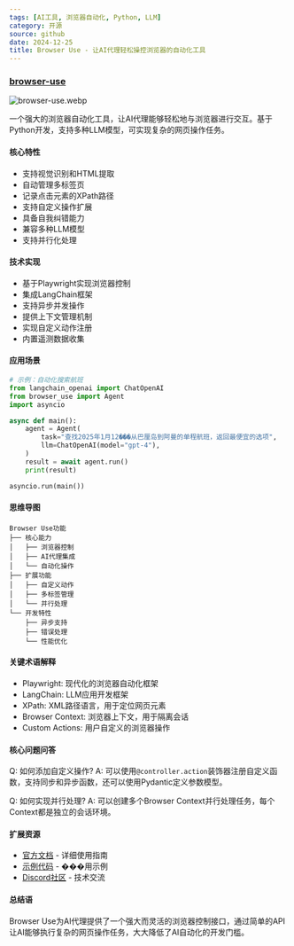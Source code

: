 ```yaml
---
tags: [AI工具, 浏览器自动化, Python, LLM]
category: 开源
source: github
date: 2024-12-25
title: Browser Use - 让AI代理轻松操控浏览器的自动化工具
---
```


### [browser-use](https://github.com/browser-use/browser-use)

![browser-use.webp](https://img.mengpeng.tech/i/2024/12/25/676b96506cb9b.webp)

一个强大的浏览器自动化工具，让AI代理能够轻松地与浏览器进行交互。基于Python开发，支持多种LLM模型，可实现复杂的网页操作任务。

#### 核心特性
- 支持视觉识别和HTML提取
- 自动管理多标签页
- 记录点击元素的XPath路径
- 支持自定义操作扩展
- 具备自我纠错能力
- 兼容多种LLM模型
- 支持并行化处理

#### 技术实现
- 基于Playwright实现浏览器控制
- 集成LangChain框架
- 支持异步并发操作
- 提供上下文管理机制
- 实现自定义动作注册
- 内置遥测数据收集

#### 应用场景
```python
# 示例：自动化搜索航班
from langchain_openai import ChatOpenAI
from browser_use import Agent
import asyncio

async def main():
    agent = Agent(
        task="查找2025年1月12���从巴厘岛到阿曼的单程航班，返回最便宜的选项",
        llm=ChatOpenAI(model="gpt-4"),
    )
    result = await agent.run()
    print(result)

asyncio.run(main())
```

#### 思维导图
```
Browser Use功能
├── 核心能力
│   ├── 浏览器控制
│   ├── AI代理集成
│   └── 自动化操作
├── 扩展功能
│   ├── 自定义动作
│   ├── 多标签管理
│   └── 并行处理
└── 开发特性
    ├── 异步支持
    ├── 错误处理
    └── 性能优化
```

#### 关键术语解释
- Playwright: 现代化的浏览器自动化框架
- LangChain: LLM应用开发框架
- XPath: XML路径语言，用于定位网页元素
- Browser Context: 浏览器上下文，用于隔离会话
- Custom Actions: 用户自定义的浏览器操作

#### 核心问题问答
Q: 如何添加自定义操作?
A: 可以使用`@controller.action`装饰器注册自定义函数，支持同步和异步函数，还可以使用Pydantic定义参数模型。

Q: 如何实现并行处理?
A: 可以创建多个Browser Context并行处理任务，每个Context都是独立的会话环境。

#### 扩展资源
- [官方文档](https://browser-use.com/) - 详细使用指南
- [示例代码](https://github.com/browser-use/browser-use/tree/main/examples) - ���用示例
- [Discord社区](https://discord.gg/browser-use) - 技术交流

#### 总结语
Browser Use为AI代理提供了一个强大而灵活的浏览器控制接口，通过简单的API让AI能够执行复杂的网页操作任务，大大降低了AI自动化的开发门槛。 